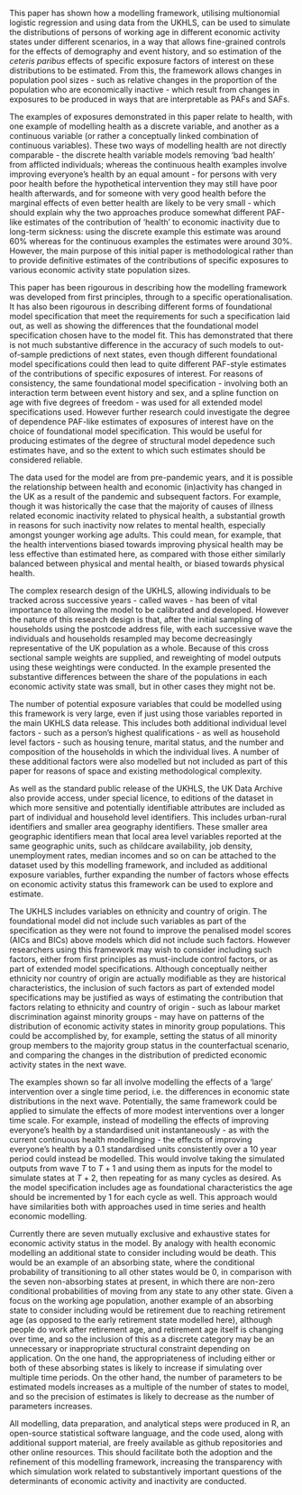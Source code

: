 This paper has shown how a modelling framework, utilising multionomial logistic regression and using data from the UKHLS, can be used to simulate the distributions of persons of working age in different economic activity states under different scenarios, in a way that allows fine-grained controls for the effects of demography and event history, and so estimation of the *ceteris paribus* effects of specific exposure factors of interest on these distributions to be estimated. From this, the framework allows changes in population pool sizes - such as relative changes in the proportion of the population who are economically inactive - which result from changes in exposures to be produced in ways that are interpretable as PAFs and SAFs. 

The examples of exposures demonstrated in this paper relate to health, with one example of modelling health as a discrete variable, and another as a continuous variable (or rather a conceptually linked combination of continuous variables). These two ways of modelling health are not directly comparable - the discrete health variable models removing 'bad health' from afflicted individuals; whereas the continuous health examples involve improving everyone's health by an equal amount - for persons with very poor health before the hypothetical intervention they may still have poor health afterwards, and for someone with very good health before the marginal effects of even better health are likely to be very small - which should explain why the two approaches produce somewhat different PAF-like estimates of the contribution of 'health' to economic inactivity due to long-term sickness: using the discrete example this estimate was around 60% whereas for the continuous examples the estimates were around 30%. However, the main purpose of this initial paper is methodological rather than to provide definitive estimates of the contributions of specific exposures to various economic activity state population sizes. 

This paper has been rigourous in describing how the modelling framework was developed from first principles, through to a specific operationalisation. It has also been rigourous in describing different forms of foundational model specification that meet the requirements for such a specification laid out, as well as showing the differences that the foundational model specification chosen have to the model fit. This has demonstrated that there is not much substantive difference in the accuracy of such models to out-of-sample predictions of next states, even though different foundational model specifications could then lead to quite different PAF-style estimates of the contributions of specific exposures of interest. For reasons of consistency, the same foundational model specification - involving both an interaction term between event history and sex, and a spline function on age with five degrees of freedom - was used for all extended model specifications used. However further research could investigate the degree of dependence PAF-like estimates of exposures of interest have on the choice of foundational model specification. This would be useful for producing estimates of the degree of structural model depedence such estimates have, and so the extent to which such estimates should be considered reliable. 

The data used for the model are from pre-pandemic years, and it is possible the relationship between health and economic (in)activity has changed in the UK as a result of the pandemic and subsequent factors. For example, though it was historically the case that the majority of causes of illness related economic inactivity related to physical health, a substantial growth in reasons for such inactivity now relates to mental health, especially amongst younger working age adults. This could mean, for example, that the health interventions biased towards improving physical health may be less effective than estimated here, as compared with those either similarly balanced between physical and mental health, or biased towards physical health. 

The complex research design of the UKHLS, allowing individuals to be tracked across successive years - called waves - has been of vital importance to allowing the model to be calibrated and developed. However the nature of this research design is that, after the initial sampling of households using the postcode address file, with each successive wave the individuals and households resampled may become decreasingly representative of the UK population as a whole. Because of this cross sectional sample weights are supplied, and reweighting of model outputs using these weightings were conducted. In the example presented the substantive differences between the share of the populations in each economic activity state was small, but in other cases they might not be. 

The number of potential exposure variables that could be modelled using this framework is very large, even if just using those variables reported in the main UKHLS data release. This includes both additional individual level factors - such as a person's highest qualifications - as well as household level factors - such as housing tenure, marital status, and the number and composition of the households in which the individual lives. A number of these additional factors were also modelled but not included as part of this paper for reasons of space and existing methodological complexity. 

As well as the standard public release of the UKHLS, the UK Data Archive also provide access, under special licence, to editions of the dataset in which more sensitive and potentially identifiable attributes are included as part of individual and household level identifiers. This includes urban-rural identifiers and smaller area geography identifiers. These smaller area geographic identifiers mean that local area level variables reported at the same geographic units, such as childcare availability, job density, unemployment rates, median incomes and so on can be attached to the dataset used by this modelling framework, and included as additional exposure variables, further expanding the number of factors whose effects on economic activity status this framework can be used to explore and estimate. 

The UKHLS includes variables on ethnicity and country of origin. The foundational model did not include such variables as part of the specification as they were not found to improve the penalised model scores (AICs and BICs) above models which did not include such factors. However researchers using this framework may wish to consider including such factors, either from first principles as must-include control factors, or as part of extended model specifications. Although conceptually neither ethnicity nor country of origin are actually modifiable as they are historical characteristics, the inclusion of such factors as part of extended model specifications may be justified as ways of estimating the contribution that factors relating to ethnicity and country of origin - such as labour market discrimination against minority groups - may have on patterns of the distribution of economic activity states in minority group populations. This could be accomplished by, for example, setting the status of all minority group members to the majority group status in the counterfactual scenario, and comparing the changes in the distribution of predicted economic activity states in the next wave. 

The examples shown so far all involve modelling the effects of a 'large' intervention over a single time period, i.e. the differences in economic state distributions in the next wave. Potentially, the same framework could be applied to simulate the effects of more modest interventions over a longer time scale. For example, instead of modelling the effects of improving everyone's health by a standardised unit instantaneously - as with the current continuous health modellinging - the effects of improving everyone's health by a 0.1 standardised units consistently over a 10 year period could instead be modelled. This would involve taking the simulated outputs from wave $T$ to $T+1$ and using them as inputs for the model to simulate states at $T+2$, then repeating for as many cycles as desired. As the model specification includes age as foundational characteristics the age should be incremented by 1 for each cycle as well. This approach would have similarities both with approaches used in time series and health economic modelling. 

Currently there are seven mutually exclusive and exhaustive states for economic activity status in the model. By analogy with health economic modelling an additional state to consider including would be death. This would be an example of an absorbing state, where the conditional probability of transitioning to all other states would be 0, in comparison with the seven non-absorbing states at present, in which there are non-zero conditional probabilities of moving from any state to any other state. Given a focus on the working age population, another example of an absorbing state to consider including would be retirement due to reaching retirement age (as opposed to the early retirement state modelled here), although people do work after retirement age, and retirement age itself is changing over time, and so the inclusion of this as a discrete category may be an unnecessary or inappropriate structural constraint depending on application. On the one hand, the appropriateness of including either or both of these absorbing states is likely to increase if simulating over multiple time periods. On the other hand, the number of parameters to be estimated models increases as a multiple of the number of states to model, and so the precision of estimates is likely to decrease as the number of parameters increases. 

All modelling, data preparation, and analytical steps were produced in R, an open-source statistical software language, and the code used, along with additional support material, are freely available as github repositories and other online resources. This should facilitate both the adoption and the refinement of this modelling framework, increasing the transparency with which simulation work related to substantively important questions of the determinants of economic activity and inactivity are conducted. 

